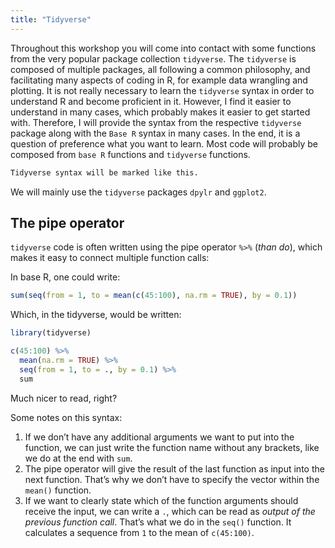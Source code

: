 ```yaml
---
title: "Tidyverse"
---
```

Throughout this workshop you will come into contact with some functions from the very popular package collection `tidyverse`. 
The `tidyverse` is composed of multiple packages, all following a common philosophy, and facilitating many aspects of coding in R, for example data wrangling and plotting. It is not really necessary to learn the `tidyverse` syntax in order to understand R and become proficient in it. However, I find it easier to understand in many cases, which probably makes it easier to get started with. 
Therefore, I will provide the syntax from the respective `tidyverse` package along with the `Base R` syntax in many cases.
In the end, it is a question of preference what you want to learn. Most code will probably be composed from `base R` functions and `tidyverse` functions. 

::: tidy
```r
Tidyverse syntax will be marked like this.
```
:::

We will mainly use the `tidyverse` packages `dpylr` and `ggplot2`. 

## The pipe operator

`tidyverse` code is often written using the pipe operator `%>%` (*than do*), which makes it easy to connect multiple function calls:

In base R, one could write:
```r
sum(seq(from = 1, to = mean(c(45:100), na.rm = TRUE), by = 0.1))
```

Which, in the tidyverse, would be written:

::: tidy
```r
library(tidyverse)

c(45:100) %>%
  mean(na.rm = TRUE) %>%
  seq(from = 1, to = ., by = 0.1) %>%
  sum
```
:::

Much nicer to read, right?

Some notes on this syntax: 

1. If we don't have any additional arguments we want to put into the function, we can just write the function name without any brackets, like we do at the end with `sum`. 
1. The pipe operator will give the result of the last function as input into the next function. That's why we don't have to specify the vector within the `mean()` function.
1. If we want to clearly state which of the function arguments should receive the input, we can write a `.`, which can be read as *output of the previous function call*. That's what we do in the `seq()` function. It calculates a sequence from `1` to the mean of `c(45:100)`.
